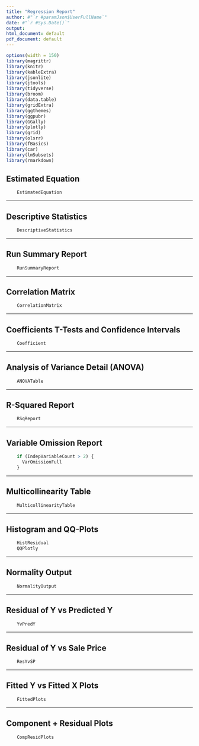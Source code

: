 ---
title: "Regression Report"
author: #"`r #paramJson$UserFullName`"
date: #"`r #Sys.Date()`"
output:
html_document: default
pdf_document: default
---

```{r set-options, eval = TRUE, echo = FALSE, include = FALSE}
options(width = 150)
library(magrittr)
library(knitr)
library(kableExtra)
library(jsonlite)
library(jtools)
library(tidyverse)
library(broom)
library(data.table)
library(gridExtra)
library(ggthemes)
library(ggpubr)
library(GGally)
library(plotly)
library(grid)
library(olsrr)
library(fBasics)
library(car)
library(lmSubsets)
library(rmarkdown)
```

## Estimated Equation
```{r eval = TRUE, echo = FALSE}
    EstimatedEquation
```

***
## Descriptive Statistics
```{r eval = TRUE, echo = FALSE, results="asis"}
    DescriptiveStatistics
```

***
## Run Summary Report
```{r eval = TRUE, echo = FALSE, dpi=250}
    RunSummaryReport
```

***
## Correlation Matrix
```{r eval = TRUE, echo = FALSE, dpi=150}
    CorrelationMatrix
```

***
## Coefficients T-Tests and Confidence Intervals
```{r eval = TRUE, echo = FALSE, dpi=250}
    Coefficient
```                  

***
## Analysis of Variance Detail (ANOVA)
```{r eval = TRUE, echo = FALSE, dpi=250}
    ANOVATable
```

***
## R-Squared Report
```{r eval = TRUE, echo = FALSE, dpi=250}
    RSqReport
```

***
## Variable Omission Report
```{r eval = TRUE, echo = FALSE, dpi=250}
    if (IndepVariableCount > 2) {
      VarOmissionFull
    }
```    

***
## Multicollinearity Table
```{r eval = TRUE, echo = FALSE, dpi=250}
    MulticollinearityTable
```                  

***
## Histogram and QQ-Plots
```{r eval = TRUE, echo = FALSE, dpi=150}
    HistResidual
    QQPlotly
``` 

***
## Normality Output
```{r eval = TRUE, echo = FALSE, dpi=250}                       
    NormalityOutput
```

***
## Residual of Y vs Predicted Y
```{r eval = TRUE, echo = FALSE, dpi=150}                  
    YvPredY
```

***
## Residual of Y vs Sale Price
```{r eval = TRUE, echo = FALSE, dpi=150}
    ResYvSP
```                  

***
## Fitted Y vs Fitted X Plots
```{r eval = TRUE, echo = FALSE, dpi=150}
    FittedPlots
```

***
## Component + Residual Plots
```{r eval = TRUE, echo = FALSE, dpi=150}
    CompResidPlots
```